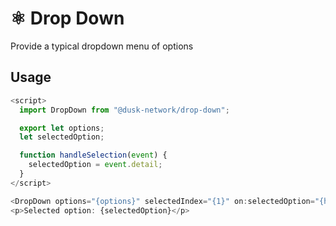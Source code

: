 
<Meta title="Docs/Components/Molecules/Drop Down" />

# ⚛️ Drop Down

Provide a typical dropdown menu of options

## Usage

```js
<script>
  import DropDown from "@dusk-network/drop-down";

  export let options;
  let selectedOption;

  function handleSelection(event) {
    selectedOption = event.detail;
  }
</script>

<DropDown options="{options}" selectedIndex="{1}" on:selectedOption="{handleSelection}" />
<p>Selected option: {selectedOption}</p>
```
